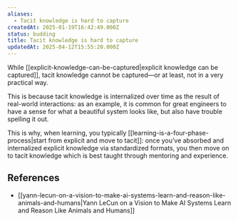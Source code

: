 ```yaml
---
aliases:
  - Tacit knowledge is hard to capture
createdAt: 2025-01-19T16:42:49.000Z
status: budding
title: Tacit knowledge is hard to capture
updatedAt: 2025-04-12T15:55:20.000Z
---
```

While [[explicit-knowledge-can-be-captured|explicit knowledge can be captured]], tacit knowledge cannot be captured—or at least, not in a very practical way.

This is because tacit knowledge is internalized over time as the result of real-world interactions: as an example, it is common for great engineers to have a sense for what a beautiful system looks like, but also have trouble spelling it out.

This is why, when learning, you typically [[learning-is-a-four-phase-process|start from explicit and move to tacit]]: once you’ve absorbed and internalized explicit knowledge via standardized formats, you then move on to tacit knowledge which is best taught through mentoring and experience.

## References

- [[yann-lecun-on-a-vision-to-make-ai-systems-learn-and-reason-like-animals-and-humans|Yann LeCun on a Vision to Make AI Systems Learn and Reason Like Animals and Humans]]
